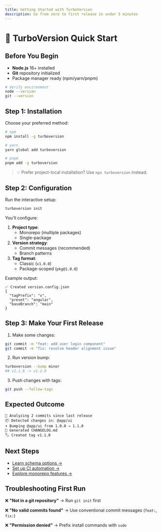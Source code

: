 ```yaml
---
title: Getting Started with TurboVersion
description: Go from zero to first release in under 5 minutes
---
```


# 🚀 TurboVersion Quick Start

## Before You Begin
- **Node.js** 16+ installed
- **Git** repository initialized
- Package manager ready (npm/yarn/pnpm)

```bash
# Verify environment
node --version
git --version
```

## Step 1: Installation
Choose your preferred method:

```bash
# npm
npm install -g turboversion

# yarn
yarn global add turboversion

# pnpm
pnpm add -g turboversion
```

> 💡 Prefer project-local installation? Use `npx turboversion` instead.

## Step 2: Configuration
Run the interactive setup:

```bash
turboversion init
```

You'll configure:
1. **Project type**:
   - Monorepo (multiple packages)
   - Single-package
2. **Version strategy**:
   - Commit messages (recommended)
   - Branch patterns
3. **Tag format**:
   - Classic (`v1.0.0`)
   - Package-scoped (`pkg@1.0.0`)

Example output:
```text
✅ Created version.config.json
{
  "tagPrefix": "v",
  "preset": "angular",
  "baseBranch": "main"
}
```

## Step 3: Make Your First Release
1. Make some changes:
```bash
git commit -m "feat: add user login component"
git commit -m "fix: resolve header alignment issue"
```

2. Run version bump:
```bash
turboversion --bump minor
## v1.1.0 -> v1.2.0
```

3. Push changes with tags:
```bash
git push --follow-tags
```

## Expected Outcome
```
🔄 Analyzing 2 commits since last release
📦 Detected changes in: @app/ui
⬆️ Bumping @app/ui from 1.0.0 → 1.1.0
📝 Generated CHANGELOG.md
🏷️ Created tag v1.1.0
```

## Next Steps
- [Learn schema options →](/docs/schema)
- [Set up CI automation →](/docs/ci-cd)
- [Explore monorepo features →](/docs/monorepos)

## Troubleshooting First Run
❌ **"Not in a git repository"**
   → Run `git init` first

❌ **"No valid commits found"**
   → Use conventional commit messages (`feat:`, `fix:`)

❌ **"Permission denied"**
   → Prefix install commands with `sudo`
